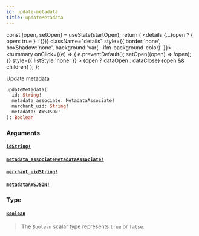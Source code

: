 ```yaml
---
id: update-metadata
title: updateMetadata
---
```









  const [open, setOpen] = useState(startOpen);
  return (
    <details {...(open ? { open: true } : {})} className="details" style={{ border:'none', boxShadow:'none', background:'var(--ifm-background-color)' }}>
      <summary
        onClick={(e) => {
          e.preventDefault();
          setOpen((open) => !open);
        }}
        style={{ listStyle:'none' }}
      >
      {open ? dataOpen : dataClose}
      </summary>
      {open && children}
    </details>
  );
};








Update metadata


```graphql
updateMetadata(
  id: String!
  metadata_associate: MetadataAssociate!
  merchant_uid: String!
  metadata: AWSJSON!
): Boolean
```




### Arguments

#### [`id`](#)<Bullet />[`String!`](/docs/api/types/scalars/string)  
> 
> 
> 
> 

#### [`metadata_associate`](#)<Bullet />[`MetadataAssociate!`](/docs/api/types/enums/metadata-associate)  
> 
> 
> 
> 

#### [`merchant_uid`](#)<Bullet />[`String!`](/docs/api/types/scalars/string)  
> 
> 
> 
> 

#### [`metadata`](#)<Bullet />[`AWSJSON!`](/docs/api/types/scalars/awsjson)  
> 
> 
> 
> 

### Type

#### [`Boolean`](/docs/api/types/scalars/boolean)  
> 
> 
> The `Boolean` scalar type represents `true` or `false`.
> 



